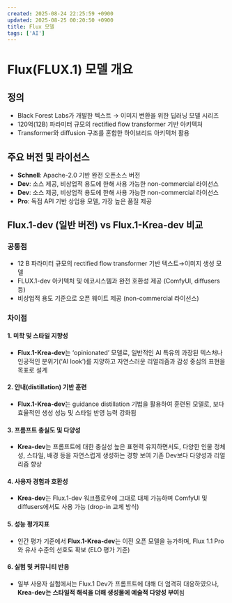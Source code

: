 ```yaml
---
created: 2025-08-24 22:25:59 +0900
updated: 2025-08-25 00:20:50 +0900
title: Flux 모델
tags: ['AI']
---
```


# Flux(FLUX.1) 모델 개요

## 정의  
- Black Forest Labs가 개발한 텍스트 → 이미지 변환을 위한 딥러닝 모델 시리즈  
- 120억(12B) 파라미터 규모의 rectified flow transformer 기반 아키텍처  
- Transformer와 diffusion 구조를 혼합한 하이브리드 아키텍처 활용

## 주요 버전 및 라이선스  
- **Schnell**: Apache-2.0 기반 완전 오픈소스 버전  
- **Dev**: 소스 제공, 비상업적 용도에 한해 사용 가능한 non-commercial 라이선스  
- **Dev**: 소스 제공, 비상업적 용도에 한해 사용 가능한 non-commercial 라이선스  
- **Pro**: 독점 API 기반 상업용 모델, 가장 높은 품질 제공 

## Flux.1-dev (일반 버전) vs Flux.1-Krea-dev 비교

### 공통점  
- 12 B 파라미터 규모의 rectified flow transformer 기반 텍스트→이미지 생성 모델  
- FLUX.1-dev 아키텍처 및 에코시스템과 완전 호환성 제공 (ComfyUI, diffusers 등)  
- 비상업적 용도 기준으로 오픈 웨이트 제공 (non-commercial 라이선스)

### 차이점  

#### 1. 미학 및 스타일 지향성  
- **Flux.1-Krea-dev**는 ‘opinionated’ 모델로, 일반적인 AI 특유의 과장된 텍스처나 인공적인 분위기(‘AI look’)를 지양하고 자연스러운 리얼리즘과 감성 중심의 표현을 목표로 설계

#### 2. 안내(distillation) 기반 훈련  
- **Flux.1-Krea-dev**는 guidance distillation 기법을 활용하여 훈련된 모델로, 보다 효율적인 생성 성능 및 스타일 반영 능력 강화됨

#### 3. 프롬프트 충실도 및 다양성  
- **Krea-dev**는 프롬프트에 대한 충실성 높은 표현력 유지하면서도, 다양한 인물 정체성, 스타일, 배경 등을 자연스럽게 생성하는 경향 보여 기존 Dev보다 다양성과 리얼리즘 향상

#### 4. 사용자 경험과 호환성  
- **Krea-dev**는 Flux.1-dev 워크플로우에 그대로 대체 가능하며 ComfyUI 및 diffusers에서도 사용 가능 (drop-in 교체 방식)

#### 5. 성능 평가지표  
- 인간 평가 기준에서 **Flux.1-Krea-dev**는 이전 오픈 모델을 능가하며, Flux 1.1 Pro와 유사 수준의 선호도 확보 (ELO 평가 기준)

#### 6. 실험 및 커뮤니티 반응  
- 일부 사용자 실험에서는 Flux.1 Dev가 프롬프트에 대해 더 엄격히 대응하였으나, **Krea-dev는 스타일적 해석을 더해 생성물에 예술적 다양성 부여**됨

